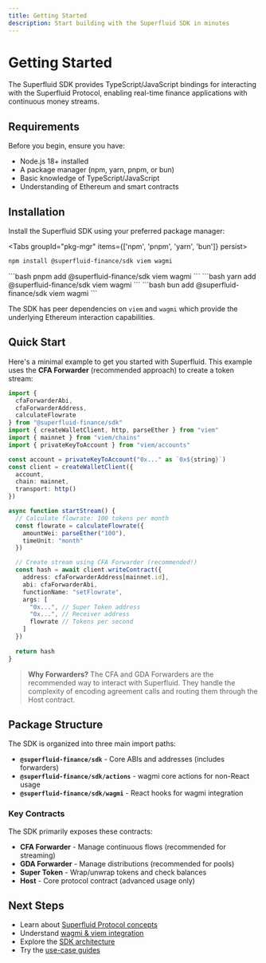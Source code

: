 ```yaml
---
title: Getting Started
description: Start building with the Superfluid SDK in minutes
---
```


# Getting Started

The Superfluid SDK provides TypeScript/JavaScript bindings for interacting with the Superfluid Protocol, enabling real-time finance applications with continuous money streams.

## Requirements

Before you begin, ensure you have:

- Node.js 18+ installed
- A package manager (npm, yarn, pnpm, or bun)
- Basic knowledge of TypeScript/JavaScript
- Understanding of Ethereum and smart contracts

## Installation

Install the Superfluid SDK using your preferred package manager:


<Tabs groupId="pkg-mgr" items={['npm', 'pnpm', 'yarn', 'bun']} persist>
  <Tab value="npm">
```bash
npm install @superfluid-finance/sdk viem wagmi
```
  </Tab>
  <Tab value="pnpm">
```bash
pnpm add @superfluid-finance/sdk viem wagmi
```
  </Tab>
  <Tab value="yarn">
```bash
yarn add @superfluid-finance/sdk viem wagmi
```
  </Tab>
  <Tab value="bun">
```bash
bun add @superfluid-finance/sdk viem wagmi
```
  </Tab>
</Tabs>

The SDK has peer dependencies on `viem` and `wagmi` which provide the underlying Ethereum interaction capabilities.

## Quick Start

Here's a minimal example to get you started with Superfluid. This example uses the **CFA Forwarder** (recommended approach) to create a token stream:

```ts twoslash
import { 
  cfaForwarderAbi, 
  cfaForwarderAddress,
  calculateFlowrate 
} from "@superfluid-finance/sdk"
import { createWalletClient, http, parseEther } from "viem"
import { mainnet } from "viem/chains"
import { privateKeyToAccount } from "viem/accounts"

const account = privateKeyToAccount("0x..." as `0x${string}`)
const client = createWalletClient({
  account,
  chain: mainnet,
  transport: http()
})

async function startStream() {
  // Calculate flowrate: 100 tokens per month
  const flowrate = calculateFlowrate({
    amountWei: parseEther("100"),
    timeUnit: "month"
  })

  // Create stream using CFA Forwarder (recommended!)
  const hash = await client.writeContract({
    address: cfaForwarderAddress[mainnet.id],
    abi: cfaForwarderAbi,
    functionName: "setFlowrate",
    args: [
      "0x...", // Super Token address
      "0x...", // Receiver address
      flowrate // Tokens per second
    ]
  })
  
  return hash
}
```

> **Why Forwarders?** The CFA and GDA Forwarders are the recommended way to interact with Superfluid. They handle the complexity of encoding agreement calls and routing them through the Host contract.

## Package Structure

The SDK is organized into three main import paths:

- **`@superfluid-finance/sdk`** - Core ABIs and addresses (includes forwarders)
- **`@superfluid-finance/sdk/actions`** - wagmi core actions for non-React usage  
- **`@superfluid-finance/sdk/wagmi`** - React hooks for wagmi integration

### Key Contracts

The SDK primarily exposes these contracts:

- **CFA Forwarder** - Manage continuous flows (recommended for streaming)
- **GDA Forwarder** - Manage distributions (recommended for pools)
- **Super Token** - Wrap/unwrap tokens and check balances
- **Host** - Core protocol contract (advanced usage only)

## Next Steps

- Learn about [Superfluid Protocol concepts](/docs/superfluid-protocol)
- Understand [wagmi & viem integration](/docs/wagmi-viem)
- Explore the [SDK architecture](/docs/architecture)
- Try the [use-case guides](/docs/use-cases/wrap-unwrap)